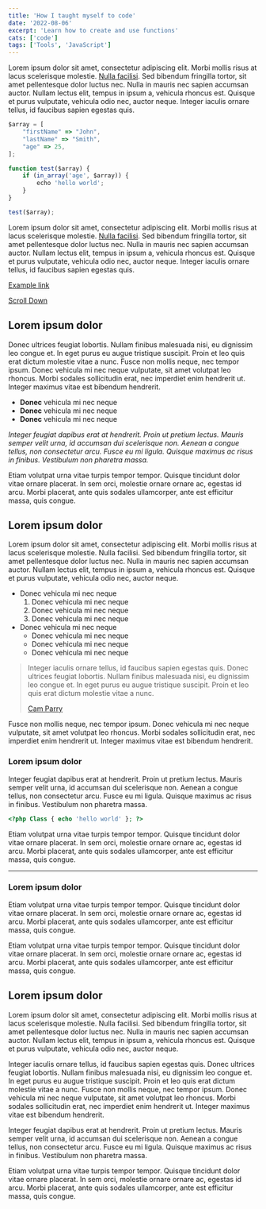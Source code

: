 ```yaml
---
title: 'How I taught myself to code'
date: '2022-08-06'
excerpt: 'Learn how to create and use functions'
cats: ['code']
tags: ['Tools', 'JavaScript']
---
```


Lorem ipsum dolor sit amet, consectetur adipiscing elit. Morbi mollis risus at
lacus scelerisque molestie. [Nulla facilisi](https://google.com). Sed bibendum
fringilla tortor, sit amet pellentesque dolor luctus nec. Nulla in mauris nec
sapien accumsan auctor. Nullam lectus elit, tempus in ipsum a, vehicula rhoncus
est. Quisque et purus vulputate, vehicula odio nec, auctor neque. Integer
iaculis ornare tellus, id faucibus sapien egestas quis.

```js
$array = [
    "firstName" => "John",
    "lastName" => "Smith",
    "age" => 25,
];

function test($array) {
    if (in_array('age', $array)) {
        echo 'hello world';
    }
}

test($array);
```

Lorem ipsum dolor sit amet, consectetur adipiscing elit. Morbi mollis risus at
lacus scelerisque molestie. [Nulla facilisi](https://someexample.com). Sed
bibendum fringilla tortor, sit amet pellentesque dolor luctus nec. Nulla in
mauris nec sapien accumsan auctor. Nullam lectus elit, tempus in ipsum a,
vehicula rhoncus est. Quisque et purus vulputate, vehicula odio nec, auctor
neque. Integer iaculis ornare tellus, id faucibus sapien egestas quis.

[Example link](https://someexample.com)

[Scroll Down](#last_id)

## Lorem ipsum dolor

Donec ultrices feugiat lobortis. Nullam finibus malesuada nisi, eu dignissim leo
congue et. In eget purus eu augue tristique suscipit. Proin et leo quis erat
dictum molestie vitae a nunc. Fusce non mollis neque, nec tempor ipsum. Donec
vehicula mi nec neque vulputate, sit amet volutpat leo rhoncus. Morbi sodales
sollicitudin erat, nec imperdiet enim hendrerit ut. Integer maximus vitae est
bibendum hendrerit.

-   **Donec** vehicula mi nec neque
-   **Donec** vehicula mi nec neque
-   **Donec** vehicula mi nec neque

_Integer feugiat dapibus erat at hendrerit. Proin ut pretium lectus. Mauris
semper velit urna, id accumsan dui scelerisque non. Aenean a congue tellus, non
consectetur arcu. Fusce eu mi ligula. Quisque maximus ac risus in finibus.
Vestibulum non pharetra massa._

Etiam volutpat urna vitae turpis tempor tempor. Quisque tincidunt dolor vitae
ornare placerat. In sem orci, molestie ornare ornare ac, egestas id arcu. Morbi
placerat, ante quis sodales ullamcorper, ante est efficitur massa, quis congue.

## Lorem ipsum dolor

Lorem ipsum dolor sit amet, consectetur adipiscing elit. Morbi mollis risus at
lacus scelerisque molestie. Nulla facilisi. Sed bibendum fringilla tortor, sit
amet pellentesque dolor luctus nec. Nulla in mauris nec sapien accumsan auctor.
Nullam lectus elit, tempus in ipsum a, vehicula rhoncus est. Quisque et purus
vulputate, vehicula odio nec, auctor neque.

-   Donec vehicula mi nec neque
    1. Donec vehicula mi nec neque
    2. Donec vehicula mi nec neque
    3. Donec vehicula mi nec neque
-   Donec vehicula mi nec neque
    -   Donec vehicula mi nec neque
    -   Donec vehicula mi nec neque
    -   Donec vehicula mi nec neque

> Integer iaculis ornare tellus, id faucibus sapien egestas quis. Donec ultrices
> feugiat lobortis. Nullam finibus malesuada nisi, eu dignissim leo congue et.
> In eget purus eu augue tristique suscipit. Proin et leo quis erat dictum
> molestie vitae a nunc.
>
> [Cam Parry](https://google.com)

Fusce non mollis neque, nec tempor ipsum. Donec vehicula mi nec neque vulputate,
sit amet volutpat leo rhoncus. Morbi sodales sollicitudin erat, nec imperdiet
enim hendrerit ut. Integer maximus vitae est bibendum hendrerit.

### Lorem ipsum dolor

Integer feugiat dapibus erat at hendrerit. Proin ut pretium lectus. Mauris
semper velit urna, id accumsan dui scelerisque non. Aenean a congue tellus, non
consectetur arcu. Fusce eu mi ligula. Quisque maximus ac risus in finibus.
Vestibulum non pharetra massa.

```php
<?php Class { echo 'hello world' }; ?>
```

Etiam volutpat urna vitae turpis tempor tempor. Quisque tincidunt dolor vitae
ornare placerat. In sem orci, molestie ornare ornare ac, egestas id arcu. Morbi
placerat, ante quis sodales ullamcorper, ante est efficitur massa, quis congue.

---

### Lorem ipsum dolor

Etiam volutpat urna vitae turpis tempor tempor. Quisque tincidunt dolor vitae
ornare placerat. In sem orci, molestie ornare ornare ac, egestas id arcu. Morbi
placerat, ante quis sodales ullamcorper, ante est efficitur massa, quis congue.

Etiam volutpat urna vitae turpis tempor tempor. Quisque tincidunt dolor vitae
ornare placerat. In sem orci, molestie ornare ornare ac, egestas id arcu. Morbi
placerat, ante quis sodales ullamcorper, ante est efficitur massa, quis congue.

## Lorem ipsum dolor

Lorem ipsum dolor sit amet, consectetur adipiscing elit. Morbi mollis risus at
lacus scelerisque molestie. Nulla facilisi. Sed bibendum fringilla tortor, sit
amet pellentesque dolor luctus nec. Nulla in mauris nec sapien accumsan auctor.
Nullam lectus elit, tempus in ipsum a, vehicula rhoncus est. Quisque et purus
vulputate, vehicula odio nec, auctor neque.

Integer iaculis ornare tellus, id faucibus sapien egestas quis. Donec ultrices
feugiat lobortis. Nullam finibus malesuada nisi, eu dignissim leo congue et. In
eget purus eu augue tristique suscipit. Proin et leo quis erat dictum molestie
vitae a nunc. Fusce non mollis neque, nec tempor ipsum. Donec vehicula mi nec
neque vulputate, sit amet volutpat leo rhoncus. Morbi sodales sollicitudin erat,
nec imperdiet enim hendrerit ut. Integer maximus vitae est bibendum hendrerit.

Integer feugiat dapibus erat at hendrerit. Proin ut pretium lectus. Mauris
semper velit urna, id accumsan dui scelerisque non. Aenean a congue tellus, non
consectetur arcu. Fusce eu mi ligula. Quisque maximus ac risus in finibus.
Vestibulum non pharetra massa.

Etiam volutpat urna vitae turpis tempor tempor. Quisque tincidunt dolor vitae
ornare placerat. In sem orci, molestie ornare ornare ac, egestas id arcu. Morbi
placerat, ante quis sodales ullamcorper, ante est efficitur massa, quis congue.
